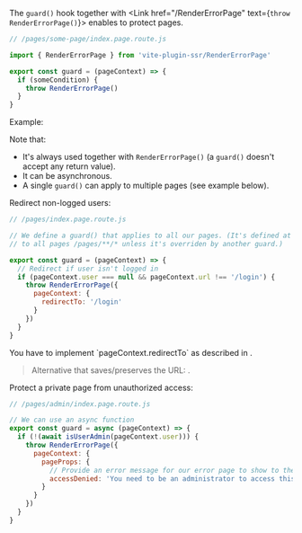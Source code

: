 
The `guard()` hook together with <Link href="/RenderErrorPage" text={<code>throw RenderErrorPage()</code>}></Link> enables to protect pages.

```js
// /pages/some-page/index.page.route.js

import { RenderErrorPage } from 'vite-plugin-ssr/RenderErrorPage'

export const guard = (pageContext) => {
  if (someCondition) {
    throw RenderErrorPage()
  }
}
```

Example: <RepoLink path="/examples/react-full/pages/hello/index.page.route.ts" />

Note that:

- It's always used together with `RenderErrorPage()` (a `guard()` doesn't accept any return value).
- It can be asynchronous.
- A single `guard()` can apply to multiple pages (see example below).

Redirect non-logged users:

```js
// /pages/index.page.route.js

// We define a guard() that applies to all our pages. (It's defined at /pages/ and therefore applies
// to all pages /pages/**/* unless it's overriden by another guard.)

export const guard = (pageContext) => {
  // Redirect if user isn't logged in
  if (pageContext.user === null && pageContext.url !== '/login') {
    throw RenderErrorPage({
      pageContext: {
        redirectTo: '/login'
      }
    })
  }
}
```

<Warning>
  You have to implement `pageContext.redirectTo` as described in <Link href="/page-redirection" />.
</Warning>

> Alternative that saves/preserves the URL: <Link href="/page-redirection#authentication" />.

Protect a private page from unauthorized access:

```js
// /pages/admin/index.page.route.js

// We can use an async function
export const guard = async (pageContext) => {
  if (!(await isUserAdmin(pageContext.user))) {
    throw RenderErrorPage({
      pageContext: {
        pageProps: {
          // Provide an error message for our error page to show to the user
          accessDenied: 'You need to be an administrator to access this page.'
        }
      }
    })
  }
}
```
